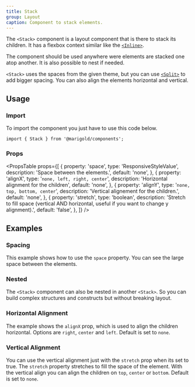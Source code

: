 ```yaml
---
title: Stack
group: Layout
caption: Component to stack elements.
---
```


The `<Stack>` component is a layout component that is there to stack its children. It has a flexbox context similar like the [`<Inline>`](/components/inline/).

The component should be used anywhere were elements are stacked one atop another. It is also possible to nest if needed.

`<Stack>` uses the spaces from the given theme, but you can use [`<Split>`](/components/split/) to add bigger spacing. You can also align the elements horizontal and vertical.

## Usage

### Import

To import the component you just have to use this code below.

```tsx
import { Stack } from '@marigold/components';
```

### Props

<PropsTable
  props={[
    {
      property: 'space',
      type: 'ResponsiveStyleValue<string>',
      description: 'Space between the elements.',
      default: 'none',
    },
    {
      property: 'alignX',
      type: '`none, left, right, center`',
      description: 'Horizontal alignment for the children',
      default: 'none',
    },
    {
      property: 'alignY',
      type: '`none, top, bottom, center`',
      description: 'Vertical alignement for the children.',
      default: 'none',
    },
    {
      property: 'stretch',
      type: 'boolean',
      description:
        'Stretch to fill space (vertical AND horizontal, useful if you want to change y alignment).',
      default: 'false',
    },
  ]}
/>

## Examples

### Spacing

This example shows how to use the `space` property. You can see the large space between the elements.

<ComponentDemo file="./stack-spacing.demo.tsx" />

### Nested

The `<Stack>` component can also be nested in another `<Stack>`. So you can build complex structures and constructs but without breaking layout.

<ComponentDemo file="./stack-nested.demo.tsx" />

### Horizontal Alignment

The example shows the `alignX` prop, which is used to align the children horizontal. Options are `right`, `center` and `left`. Default is set to `none`.

<ComponentDemo file="./stack-horizontal.demo.tsx" />

### Vertical Alignment

You can use the vertical alignment just with the `stretch` prop when its set to true. The `stretch` property stretches to fill the space of the element. With the vertical align you can align the children on `top`, `center` or `bottom`. Default is set to `none`.

<ComponentDemo file="./stack-vertical.demo.tsx" />
